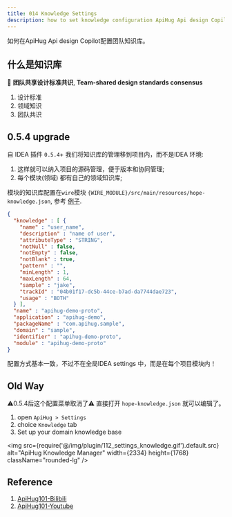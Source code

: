 ```yaml
---
title: 014 Knowledge Settings
description: how to set knowledge configuration ApiHug Api design Copilot.
---
```


如何在ApiHug Api design Copilot配置团队知识库。

## 什么是知识库

🎁 **团队共享设计标准共识**, **Team-shared design standards consensus**

1. 设计标准
2. 领域知识
3. 团队共识


## 0.5.4 upgrade

自 IDEA 插件 `0.5.4`+ 我们将知识库的管理移到项目内，而不是IDEA 环境:

1. 这样就可以纳入项目的源码管理，便于版本和协同管理;
2. 每个模块(领域) 都有自己的领域知识库;

模块的知识库配置在`wire`模块 `{WIRE_MODULE}/src/main/resources/hope-knowledge.json`, 参考 [例子](https://github.com/apihug/apihug-demo/blob/main/apihug-demo-proto/src/main/resources/hope-knowledge.json).

```json
{
  "knowledge" : [ {
    "name" : "user_name",
    "description" : "name of user",
    "attributeType" : "STRING",
    "notNull" : false,
    "notEmpty" : false,
    "notBlank" : true,
    "pattern" : "",
    "minLength" : 1,
    "maxLength" : 64,
    "sample" : "jake",
    "trackId" : "04b01f17-dc5b-44ce-b7ad-da7744dae723",
    "usage" : "BOTH"
  } ],
  "name" : "apihug-demo-proto",
  "application" : "apihug-demo",
  "packageName" : "com.apihug.sample",
  "domain" : "sample",
  "identifier" : "apihug-demo-proto",
  "module" : "apihug-demo-proto"
}
```

配置方式基本一致，不过不在全局IDEA settings 中，而是在每个项目模块内！


## Old Way

⚠️0.5.4后这个配置菜单取消了⚠️ 直接打开 `hope-knowledge.json` 就可以编辑了。

1. open `ApiHug > Settings`
2. choice `Knowledge` tab
3. Set up your domain knowledge base

<img src={require('@/img/plugin/112_settings_knowledge.gif').default.src} alt="ApiHug Knowledge Manager" width={2334} height={1768} className="rounded-lg" />

## Reference

1. [ApiHug101-Bilibili](https://space.bilibili.com/666522636)
2. [ApiHug101-Youtube](https://youtube.com/@ApiHug?si=C1yw0poHA01zbmyj)
